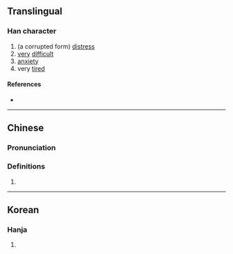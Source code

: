 {{character info/new}}
==Translingual==

===Han character===
{{Han char|rn=9|rad=人|as=09|sn=11|four=|canj=OVNO|ids=⿰亻彖}}

# (a corrupted form) [[distress]]
# [[very]] [[difficult]]
# [[anxiety]]
# very [[tired]]

====References====
* {{Han ref|kx=0111.160|hdz=10198.090|uh=3470|ud=13424}}

----

==Chinese==
{{zh-forms}}

===Pronunciation===
{{zh-pron
|m=huì
|c=fui4
|mc=
|oc=
|ma=
|cat=n,a
}}

===Definitions===
{{zh-hanzi}}

# {{rfdef|zh}}

----

==Korean==

===Hanja===
{{ko-hanja|hangeul=훼|rv=hwe|mr=hwe|y=hwey|eumhun=게으르다|ehrv=geeureuda|ehmr=keŭrŭda|ehy=keuluta}}

# {{rfdef|ko|sort=人09}}
